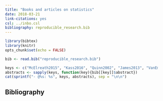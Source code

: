 ```yaml
---
title: "Books and articles on statistics"
date: 2018-03-21
link-citations: yes
csl: ../inbo.csl
bibliography: reproducible_research.bib
---
```


```r
library(bibtex)
library(knitr)
opts_chunk$set(echo = FALSE)
```

```r
bib <- read.bib("reproducible_research.bib")
```

```r
keys <- c("McElreath2015", "Kass2016", "Quinn2002", "James2013", "VanEmden2008", "Agresti2002a", "VanBelle2008", "Grolemund2016", "Baddeley2015", "Hobbs2015", "Zuur2017", "Zuur2010", "Kelleher2011", "Lohr2010", "Zuur2009c", "Zuur2016", "Gelman2007b", "Lindenmayer2010d", "Bolker2008a")
abstracts <- sapply(keys, function(key){bib[[key]]$abstract})
cat(sprintf("- @%s: %s", keys, abstracts), sep = "\n\n")
```

## Bibliography
